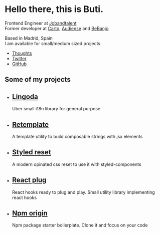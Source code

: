 
<Banner>

# Hello there, this is Buti.

Frontend Engineer at [Jobandtalent][]<br />Former developer at [Carto][], [Audiense][] and [BeBanjo][]

Based in Madrid, Spain<br />I am available for small/medium sized projects

- [Thoughts](/thoughts)
- [Twitter](https://twitter.com/nobuti)
- [GitHub](https://github.com/nobuti)

</Banner>


## Some of my projects

<Tiles>

- ## [Lingoda][]
  Uber small i18n library for general purpose
- ## [Retemplate][]
  A template utility to build composable strings with jsx elements
- ## [Styled reset][]
  A modern opinated css reset to use it with styled-components
- ## [React plug][]
  React hooks ready to plug and play. Small utility library implementing react hooks
- ## [Npm origin][]
  Npm package starter boilerplate. Clone it and focus on your code

[lingoda]: https://github.com/nobuti/lingoda
[retemplate]: https://github.com/nobuti/retemplate
[react plug]: https://github.com/nobuti/react-plug
[npm origin]: https://github.com/nobuti/npm-origin
[styled reset]: https://github.com/nobuti/styled-reset
</Tiles>


[Jobandtalent]: https://jobandtalent.com
[carto]: https://carto.com
[audiense]: https://audiense.com
[bebanjo]: https://bebanjo.com
